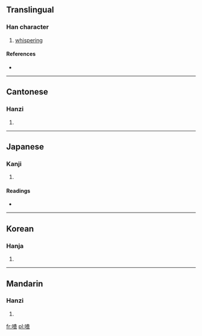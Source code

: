 ==Translingual==

===Han character===
{{Han char|rn=30|rad=口|as=09|sn=12|four=6401<sub>6</sub>|canj=口木日一 (RDAM)}}

# [[whispering]]

====References====
* {{Han ref|kx=0201.121|dkj=04022|dj=0424.030|hdz=10651.020|uh=55B3|ud=21939|bh=B3E5|bd=46053}}

----

==Cantonese==

===Hanzi===
{{yue-hanzi|jyut=|y=cha1, cha4 ja1}}

# {{defn|Cantonese|sort=口09}}

----

==Japanese==

===Kanji===
{{ja-kanji|grade=|rs=口09}}

# {{defn|Japanese|sort=口09}}

====Readings====
* {{ja-readings|on=[[さ]] (sa)|kun=[[さわぐ]] (sawagu)}}

----

==Korean==

===Hanja===
{{ko-hanja|hangeul=사|rv=sa|mr=sa}}

# {{defn|Korean|sort=口09}}

----

==Mandarin==

===Hanzi===
{{cmn-hanzi|pin=[[zhā]] ([[zha1]])|wg=cha<sup>1</sup>}}

# {{defn|Mandarin|sort=口09}}

[[fr:喳]]
[[pl:喳]]